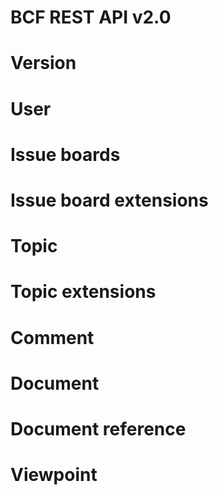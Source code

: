 










# BCF REST API v2.0

<Introduction />
<GettingStarted />

# Version

<Version />

# User

<UserGetCurrentUser />

# Issue boards

<IssueBoardsCreateIssueBoard />
<IssueBoardsGetIssueBoards />
<IssueBoardsGetIssueBoard />

# Issue board extensions

<IssueBoardExtensionsGetIssueBoardExtensions />
<IssueBoardExtensionsGetIssueBoardExtensionStatuses />
<IssueBoardExtensionsCreateIssueBoardExtensionStatus />
<IssueBoardExtensionsUpdateIssueBoardExtensionStatus />
<IssueBoardExtensionsDeleteIssueBoardExtensionStatus />
<IssueBoardExtensionsLinkIssueBoardExtensionStatus />
<IssueBoardExtensionsGetIssueBoardExtensionTypes />
<IssueBoardExtensionsCreateIssueBoardExtensionType />
<IssueBoardExtensionsUpdateIssueBoardExtensionType />
<IssueBoardExtensionsDeleteIssueBoardExtensionType />
<IssueBoardExtensionsLinkIssueBoardExtensionType />
<IssueBoardExtensionsGetIssueBoardExtensionUsers />
<IssueBoardExtensionsLinkIssueBoardExtensionUser />

# Topic

<TopicGetTopics />
<TopicGetTopic />
<TopicCreateTopic />
<TopicUpdateTopic />
<TopicDeleteTopic />

# Topic extensions

<TopicExtensionsGetObjects />
<TopicExtensionsCreateObjects />
<TopicExtensionsDeleteObjects />
<TopicExtensionsGetPoints />
<TopicExtensionsCreatePoints />
<TopicExtensionsUpdatePoints />
<TopicExtensionsDeletePoints />

# Comment

<CommentGetComments />
<CommentGetComment />
<CommentCreateComment />
<CommentUpdateComment />

# Document

<DocumentGetDocuments />
<DocumentGetDocument />
<DocumentUploadDocument />

# Document reference

<DocumentReferenceGetDocumentReferences />
<DocumentReferenceCreateDocumentReferences />

# Viewpoint

<ViewpointGetViewpoints />
<ViewpointGetViewpoint />
<ViewpointCreateViewpoint />
<ViewpointExportToBcf />
<ViewpointGetSnapshot />
<ViewpointUploadSnapshot />
